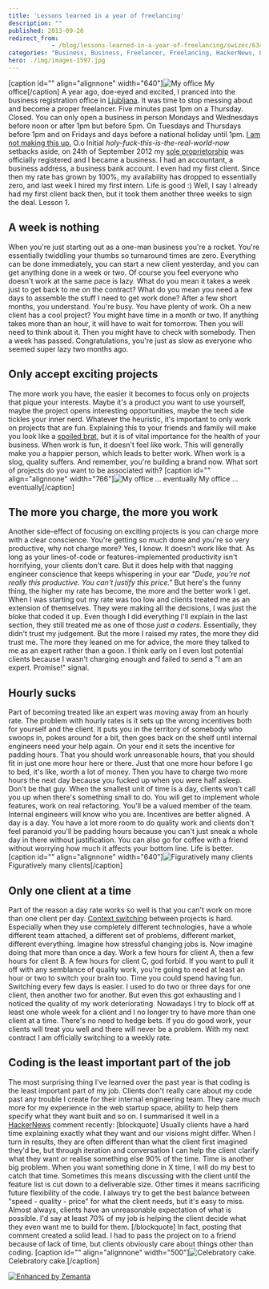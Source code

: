 ```yaml
---
title: 'Lessons learned in a year of freelancing'
description: ""
published: 2013-09-26
redirect_from: 
            - /blog/lessons-learned-in-a-year-of-freelancing/swizec/6348
categories: "Business, Business, Freelancer, Freelancing, HackerNews, Ljubljana, work"
hero: ./img/images-1597.jpg
---
```

\[caption id=&quot;&quot; align=&quot;alignnone&quot; width=&quot;640&quot;]![My office](./img/images-1597.jpg "My office") My office\[/caption] A year ago, doe-eyed and excited, I pranced into the business registration office in [Ljubljana](<http://maps.google.com/maps?ll=46.0555555556,14.5083333333&spn=0.1,0.1&q=46.0555555556,14.5083333333 (Ljubljana)&t=h> "Ljubljana"). It was time to stop messing about and become a proper freelancer. Five minutes past 1pm on a Thursday. Closed. You can only open a business in person Mondays and Wednesdays before noon or after 1pm but before 5pm. On Tuesdays and Thursdays before 1pm and on Fridays and days before a national holiday until 1pm. [I am not making this up.](http://www.ajpes.si/o_ajpes/uradne_ure) O.o Initial _holy-fuck-this-is-the-real-world-now_ setbacks aside, on 24th of September 2012 my [sole proprietorship](http://en.wikipedia.org/wiki/Sole_proprietorship "Sole proprietorship") was officially registered and I became a business. I had an accountant, a business address, a business bank account. I even had my first client. Since then my rate has grown by 100%, my availability has dropped to essentially zero, and last week I hired my first intern. Life is good :) Well, I say I already had my first client back then, but it took them another three weeks to sign the deal. Lesson 1.

## A week is nothing

When you&#x27;re just starting out as a one-man business you&#x27;re a rocket. You&#x27;re essentially twiddling your thumbs so turnaround times are zero. Everything can be done immediately, you can start a new client yesterday, and you can get anything done in a week or two. Of course you feel everyone who doesn&#x27;t work at the same pace is lazy. What do you mean it takes a week just to get back to me on the contract? What do you mean you need a few days to assemble the stuff I need to get work done? After a few short months, you understand. You&#x27;re busy. You have plenty of work. Oh a new client has a cool project? You might have time in a month or two. If anything takes more than an hour, it will have to wait for tomorrow. Then you will need to think about it. Then you might have to check with somebody. Then a week has passed. Congratulations, you&#x27;re just as slow as everyone who seemed super lazy two months ago.

## Only accept exciting projects

The more work you have, the easier it becomes to focus only on projects that pique your interests. Maybe it&#x27;s a product you want to use yourself, maybe the project opens interesting opportunities, maybe the tech side tickles your inner nerd. Whatever the heuristic, it&#x27;s important to only work on projects that are fun. Explaining this to your friends and family will make you look like a [spoiled brat](http://en.wikipedia.org/wiki/Spoiled_child "Spoiled child"), but it is of vital importance for the health of your business. When work is fun, it doesn&#x27;t feel like work. This will generally make you a happier person, which leads to better work. When work is a slog, quality suffers. And remember, you&#x27;re building a brand now. What sort of projects do you want to be associated with? \[caption id=&quot;&quot; align=&quot;alignnone&quot; width=&quot;766&quot;]![My office ... eventually](./img/images-1596.jpg "My office ... eventually") My office ... eventually\[/caption]

## The more you charge, the more you work

Another side-effect of focusing on exciting projects is you can charge more with a clear conscience. You&#x27;re getting so much done and you&#x27;re so very productive, why not charge more? Yes, I know. It doesn&#x27;t work like that. As long as your lines-of-code or features-implemented productivity isn&#x27;t horrifying, your clients don&#x27;t care. But it does help with that nagging engineer conscience that keeps whispering in your ear _&quot;Dude, you&#x27;re not really this productive. You can&#x27;t justify this price.&quot;_ But here&#x27;s the funny thing, the higher my rate has become, the more and the better work I get. When I was starting out my rate was too low and clients treated me as an extension of themselves. They were making all the decisions, I was just the bloke that coded it up. Even though I did everything I&#x27;ll explain in the last section, they still treated me as one of those _just a coders_. Essentially, they didn&#x27;t trust my judgement. But the more I raised my rates, the more they did trust me. The more they leaned on me for advice, the more they talked to me as an expert rather than a goon. I think early on I even lost potential clients because I wasn&#x27;t charging enough and failed to send a &quot;I am an expert. Promise!&quot; signal.

## Hourly sucks

Part of becoming treated like an expert was moving away from an hourly rate. The problem with hourly rates is it sets up the wrong incentives both for yourself and the client. It puts you in the territory of somebody who swoops in, pokes around for a bit, then goes back on the shelf until internal engineers need your help again. On your end it sets the incentive for padding hours. That you should work unreasonable hours, that you should fit in just one more hour here or there. Just that one more hour before I go to bed, it&#x27;s like, worth a lot of money. Then you have to charge two more hours the next day because you fucked up when you were half asleep. Don&#x27;t be that guy. When the smallest unit of time is a day, clients won&#x27;t call you up when there&#x27;s something small to do. You will get to implement whole features, work on real refactoring. You&#x27;ll be a valued member of the team. Internal engineers will know who you are. Incentives are better aligned. A day is a day. You have a lot more room to do quality work and clients don&#x27;t feel paranoid you&#x27;ll be padding hours because you can&#x27;t just sneak a whole day in there without justification. You can also go for coffee with a friend without worrying how much it affects your bottom line. Life is better. \[caption id=&quot;&quot; align=&quot;alignnone&quot; width=&quot;640&quot;]![Figuratively many clients](./img/images-1598.jpg "Figuratively many clients") Figuratively many clients\[/caption]

## Only one client at a time

Part of the reason a day rate works so well is that you can&#x27;t work on more than one client per day. [Context switching](http://en.wikipedia.org/wiki/Context_switch "Context switch") between projects is hard. Especially when they use completely different technologies, have a whole different team attached, a different set of problems, different market, different everything. Imagine how stressful changing jobs is. Now imagine doing that more than once a day. Work a few hours for client A, then a few hours for client B. A few hours for client C, god forbid. If you want to pull it off with any semblance of quality work, you&#x27;re going to need at least an hour or two to switch your brain too. Time you could spend having fun. Switching every few days is easier. I used to do two or three days for one client, then another two for another. But even this got exhausting and I noticed the quality of my work deteriorating. Nowadays I try to block off at least one whole week for a client and I no longer try to have more than one client at a time. There&#x27;s no need to hedge bets. If you do good work, your clients will treat you well and there will never be a problem. With my next contract I am officially switching to a weekly rate.

## Coding is the least important part of the job

The most surprising thing I&#x27;ve learned over the past year is that coding is the least important part of my job. Clients don&#x27;t really care about my code past any trouble I create for their internal engineering team. They care much more for my experience in the web startup space, ability to help them specify what they want built and so on. I summarised it well in a [HackerNews](http://news.ycombinator.com/ "Hacker News") comment recently: \[blockquote] Usually clients have a hard time explaining exactly what they want and our visions might differ. When I turn in results, they are often different than what the client first imagined they&#x27;d be, but through iteration and conversation I can help the client clarify what they want or realise something else 90% of the time. Time is another big problem. When you want something done in X time, I will do my best to catch that time. Sometimes this means discussing with the client until the feature list is cut down to a deliverable size. Other times it means sacrificing future flexibility of the code. I always try to get the best balance between &quot;speed - quality - price&quot; for what the client needs, but it&#x27;s easy to miss. Almost always, clients have an unreasonable expectation of what is possible. I&#x27;d say at least 70% of my job is helping the client decide what they even want me to build for them. \[/blockquote] In fact, posting that comment created a solid lead. I had to pass the project on to a friend because of lack of time, but clients obviously care about things other than coding. \[caption id=&quot;&quot; align=&quot;alignnone&quot; width=&quot;500&quot;]![Celebratory cake.](./img/images-1592.jpg "Celebratory cake.") Celebratory cake.\[/caption]

[![Enhanced by Zemanta](http://img.zemanta.com/zemified_e.png?x-id=2845d782-29f6-456b-84fa-c58610288857)](http://www.zemanta.com/?px "Enhanced by Zemanta")
